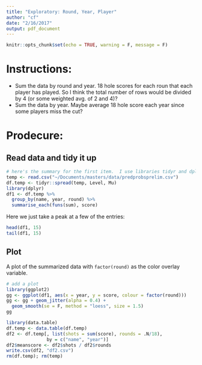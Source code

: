 ```yaml
---
title: "Exploratory: Round, Year, Player"
author: "cf"
date: "2/16/2017"
output: pdf_document
---
```


```r
knitr::opts_chunk$set(echo = TRUE, warning = F, message = F)
```

# Instructions:
- Sum the data by round and year.  18 hole scores for each roun that each player has played.  So I think the total number of rows would be divided by 4 (or some weighted avg. of 2 and 4)?
- Sum the data by year.  Maybe average 18 hole score each year since some players miss the cut?

# Prodecure: 

## Read data and tidy it up  

```r
# here's the summary for the first item.  I use libraries tidyr and dplyr
temp <- read.csv("~/Documents/masters/data/predprobsprelim.csv")
df.temp <- tidyr::spread(temp, Level, Mu)
library(dplyr)
df1 <- df.temp %>%
  group_by(name, year, round) %>%
  summarise_each(funs(sum), score)
```

Here we just take a peak at a few of the entries:

```r
head(df1, 15)
tail(df1, 15)
```

## Plot 

A plot of the summarized data with `factor(round)` as the color overlay variable.

```r
# add a plot
library(ggplot2)
gg <- ggplot(df1, aes(x = year, y = score, colour = factor(round)))
gg <- gg + geom_jitter(alpha = 0.4) + 
  geom_smooth(se = F, method = "loess", size = 1.5)
gg

```

```r
library(data.table)
df.temp <- data.table(df.temp)
df2 <- df.temp[, list(shots = sum(score), rounds = .N/18),
               by = c("name", "year")]
df2$meanscore <- df2$shots / df2$rounds
write.csv(df2, "df2.csv")
rm(df.temp); rm(temp)
```

